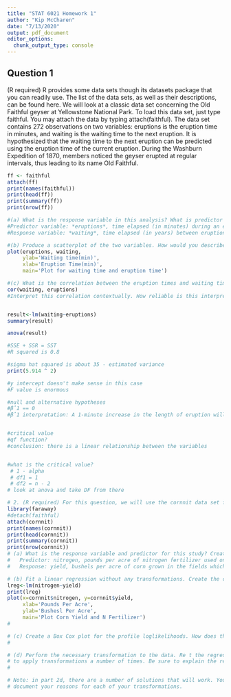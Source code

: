 ```yaml
---
title: "STAT 6021 Homework 1"
author: "Kip McCharen"
date: "7/13/2020"
output: pdf_document
editor_options: 
  chunk_output_type: console
---
```


## Question 1
(R required) R provides some data sets though its datasets package that you can readily use. The list of the data sets, as well as their descriptions, can be found here. We will look at a classic data set concerning the Old Faithful geyser at Yellowstone National Park. To load this data set, just type faithful. You may attach the data by typing attach(faithful). The data set contains 272 observations on two variables: eruptions is the eruption time in minutes, and waiting is the waiting time to the next eruption. It is hypothesized that the waiting time to the next eruption can be predicted using the eruption time of the current eruption. During the Washburn Expedition of 1870, members noticed the geyser erupted at regular intervals, thus leading to its name Old Faithful.

```r
ff <- faithful 
attach(ff)
print(names(faithful))
print(head(ff))
print(summary(ff))
print(nrow(ff))

#(a) What is the response variable in this analysis? What is predictor in this analysis?
#Predictor variable: *eruptions*, time elapsed (in minutes) during an eruption event
#Response variable: *waiting*, time elapsed (in years) between eruption events

#(b) Produce a scatterplot of the two variables. How would you describe the relationship between the two variables?
plot(eruptions, waiting,
     ylab='Waiting time(min)',
     xlab='Eruption Time(min)',
     main='Plot for waiting time and eruption time')

#(c) What is the correlation between the eruption times and waiting times for the next eruption? 
cor(waiting, eruptions)
#Interpret this correlation contextually. How reliable is this interpretation?


result<-lm(waiting~eruptions)
summary(result)

anova(result)

#SSE + SSR = SST
#R squared is 0.8

#sigma hat squared is about 35 - estimated variance
print(5.914 ^ 2)

#y intercept doesn't make sense in this case
#F value is enormous 

#null and alternative hypotheses 
#βˆ1 == 0
#βˆ1 interpretation: A 1-minute increase in the length of eruption will increase the waiting time by 10.7296 minutes on average.


#critical value 
#qf function?
#conclusion: there is a linear relationship between the variables 


#what is the critical value?
 # 1 - alpha  
 # df1 = 1 
 # df2 = n - 2
# look at anova and take DF from there 

```



```r

# 2. (R required) For this question, we will use the cornnit data set from the faraway package. Be sure to install and load the faraway package [faraway], and then load the data set. The data explore the relationship between corn yield (bushels per acre) and nitrogen (pounds per acre) fertilizer application in a study carried out in Wisconsin.
library(faraway)
#detach(faithful)
attach(cornnit)
print(names(cornnit))
print(head(cornnit))
print(summary(cornnit))
print(nrow(cornnit))
# (a) What is the response variable and predictor for this study? Create a scatterplot of the data, and interpret the scatterplot.
#   Predictor: nitrogen, pounds per acre of nitrogen fertilizer used on corn fields
#   Response: yield, bushels per acre of corn grown in the fields which were amended with nitrogen fertilizer

# (b) Fit a linear regression without any transformations. Create the corresponding residual plot. Based only on the residual plot, what transformation will you consider first? Be sure to explain your reason.
lreg<-lm(nitrogen~yield)
print(lreg)
plot(x=cornnit$nitrogen, y=cornnit$yield, 
     xlab='Pounds Per Acre', 
     ylab='Bushesl Per Acre', 
     main='Plot Corn Yield and N Fertilizer')
# 

# (c) Create a Box Cox plot for the profile loglikelihoods. How does this plot aid in your data transformation?
#   

# (d) Perform the necessary transformation to the data. Re t the regression with the transformed variable(s) and assess the regression assumptions. You may have
# to apply transformations a number of times. Be sure to explain the reason behind each of your transformations. Perform the needed transformations until the regression assumptions are met. What is the regression equation that you will use?
#   

# Note: in part 2d, there are a number of solutions that will work. You must clearly
# document your reasons for each of your transformations.

```
